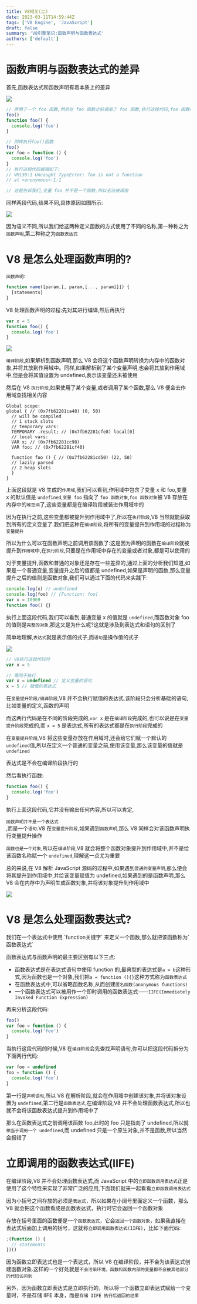 ```yaml
---
title: V8相关(二)
date: 2023-03-11T14:59:44Z
tags: ['V8 Engine', 'JavaScript']
draft: false
summary: 'V8引擎笔记:函数声明与函数表达式'
authors: ['default']
---
```


<TOCInline toc={props.toc} exclude="Overview" toHeading={2} />

# 函数声明与函数表达式的差异

首先,函数表达式和函数声明有着本质上的差异

![](/blog/函数.png)

```js
// 声明了一个 foo 函数,然后在 foo 函数之前调用了 foo 函数,执行这段代码,foo 函数被正确执行了
foo()
function foo() {
  console.log('foo')
}
```

```js
// 同样执行foo()函数
foo()
var foo = function () {
  console.log('foo')
}
// 执行这段代码报错如下:
// VM130:1 Uncaught TypeError: foo is not a function
// at <anonymous>:1:1

// 这是告诉我们,变量 foo 并不是一个函数,所以无法被调用
```

同样两段代码,结果不同,具体原因如图所示:

![](/blog/不同.png)

因为语义不同,所以我们给这两种定义函数的方式使用了不同的名称,第一种称之为`函数声明`,第二种称之为`函数表达式`

# V8 是怎么处理函数声明的?

`函数声明`:

```js
function name([param,[, param,[..., param]]]) {
  [statements]
}
```

V8 处理函数声明的过程:先对其进行编译,然后再执行

```js
var x = 5
function foo() {
  console.log('foo')
}
```

![](/blog/流程.png)

`编译阶段`,如果解析到函数声明,那么 V8 会将这个函数声明转换为内存中的函数对象,并将其放到作用域中。同样,如果解析到了某个变量声明,也会将其放到作用域中,但是会将其值设置为 undefined,表示该变量还未被使用

然后在 V8 `执行阶段`,如果使用了某个变量,或者调用了某个函数,那么 V8 便会去作用域查找相关内容

```js:D8查看作用域
Global scope:
global { // (0x7fb62281ca48) (0, 50)
  // will be compiled
  // 1 stack slots
  // temporary vars:
  TEMPORARY .result; // (0x7fb62281cfe8) local[0]
  // local vars:
  VAR x; // (0x7fb62281cc98)
  VAR foo; // (0x7fb62281cf40)

  function foo () { // (0x7fb62281cd50) (22, 50)
  // lazily parsed
  // 2 heap slots
  }
}
```

上面这段就是 V8 生成的`作用域`,我们可以看到,作用域中包含了变量 x 和 foo,变量 x 的默认值是 `undefined`,`变量 foo` 指向了 `foo 函数对象`,`foo 函数对象`被 V8 存放在内存中的`堆空间`了,这些变量都是在编译阶段被装进作用域中的

因为在执行之前,这些变量都被提升到作用域中了,所以在`执行阶段`,V8 当然就能获取到所有的定义变量了.我们把这种在`编译阶段`,将所有的变量提升到作用域的过程称为`变量提升`

所以为什么可以在函数声明之前调用该函数了:这是因为声明的函数在`编译阶段`就被提升到`作用域`中,在`执行阶段`,只要是在作用域中存在的变量或者对象,都是可以使用的

对于变量提升,函数和普通的对象还是存在一些差异的,通过上面的分析我们知道,如果是一个普通变量,变量提升之后的值都是 undefined,如果是声明的函数,那么变量提升之后的值则是函数对象,我们可以通过下面的代码来实践下:

```js
console.log(x) // undefined
console.log(foo) // [Function: foo]
var x = 10969
function foo() {}
```

执行上面这段代码,我们可以看到,普通变量 x 的值就是 `undefined`,而函数对象 foo 的值则是`完整的对象`,那这又是为什么呢?这就是涉及到表达式和语句的区别了

简单地理解,`表达式`就是表示值的式子,而`语句`是操作值的式子

![](/blog/表达式和语句.png)

```js
// V8执行这段代码时
var x = 5

// 等同于执行
var x = undefined // 定义变量的语句
x = 5 // 赋值的表达式
```

在`变量提升阶段/编译阶段`,V8 并不会执行赋值的表达式,该阶段只会分析基础的语句,比如变量的定义,函数的声明

而这两行代码是在不同的阶段完成的,`var x` 是在`编译阶段`完成的,也可以说是在`变量提升阶段`完成的,而 `x = 5` 是表达式,所有的表达式都是在`执行阶段`完成的

在`变量提升阶段`,V8 将这些变量存放在作用域时,还会给它们赋一个默认的 `undefined`值,所以在定义一个普通的变量之前,使用该变量,那么该变量的值就是 `undefined`

<div className="text-black dark:text-white text-lg font-bold">
  表达式是不会在编译阶段执行的
</div>

然后看执行函数:

```js
function foo() {
  console.log('foo')
}
```

执行上面这段代码,它并没有输出任何内容,所以可以肯定,<div className="font-bold inline">`函数声明并不是一个表达式`</div>,而是一个`语句`.V8 在`变量提升阶段`,如果遇到`函数声明`,那么 V8 同样会对该函数声明执行变量提升操作

`函数也是一个对象`,所以在`编译阶段`,V8 就会将整个函数对象提升到作用域中,并不是给该函数名称赋一个 `undefined`,理解这一点尤为重要

总的来说,在 V8 解析 JavaScript 源码的过程中,如果遇到`普通的变量声明`,那么便会将其提升到作用域中,并给该变量赋值为 undefined,如果遇到的是函数声明,那么 V8 会在内存中为声明生成函数对象,并将该对象提升到作用域中

![](/blog/V8执行函数声明.png)

# V8 是怎么处理函数表达式?

<div className="text-black dark:text-white text-lg font-bold">
  我们在一个表达式中使用 `function关键字` 来定义一个函数,那么就把该函数称为`函数表达式`
</div>

函数表达式与函数声明的最主要区别有以下三点:

- 函数表达式是在表达式语句中使用 function 的,最典型的表达式是`a = b`这种形式,因为函数也是一个对象,我们把`a = function (){}`这种方式称为`函数表达式`
- 在函数表达式中,可以省略函数名称,从而创建`匿名函数(anonymous functions)`
- 一个函数表达式可以被用作一个即时调用的函数表达式——`IIFE(Immediately Invoked Function Expression)`

再来分析这段代码:

```js
foo()
var foo = function () {
  console.log('foo')
}
```

当执行这段代码的时候,V8 在`编译阶段`会先查找声明语句,你可以把这段代码拆分为下面两行代码:

```js
var foo = undefined
foo = function () {
  console.log('foo')
}
```

第一行是`声明语句`,所以 V8 在解析阶段,就会在作用域中创建该对象,并将该对象设置为 `undefined`,第二行是`函数表达式`,在编译阶段,V8 并不会处理函数表达式,所以也就不会将该函数表达式提升到作用域中了

那么在函数表达式之前调用该函数 foo,此时的 foo 只是指向了 undefined,所以就`相当于调用一个 undefined`,而 undefined 只是一个原生对象,并不是函数,所以当然会报错了

# 立即调用的函数表达式(IIFE)

在编译阶段,V8 并不会处理函数表达式,而 JavaScript 中的`立即函数调用表达式`正是使用了这个特性来实现了非常广泛的应用,下面我们就来一起看看`立即函数调用表达式`

因为小括号之间存放的必须是`表达式`，所以如果在小阔号里面定义一个函数，那么 V8 就会把这个函数看成是函数表达式，执行时它会返回一个函数对象

存放在括号里面的函数便是一个`函数表达式`，它会`返回一个函数对象`，如果我直接在表达式后面加上调用的括号，这就称`立即调用函数表达式(IIFE)`，比如下面代码:

```js
;(function () {
  // statements
})()
```

因为函数立即表达式也是一个表达式，所以 V8 在编译阶段，并不会为该表达式创建函数对象.这样的一个好处就是`不会污染环境，函数和函数内部的变量都不会被其他部分的代码访问到`

另外，因为函数立即表达式是立即执行的，所以将一个函数立即表达式赋给一个变量时，不是存储 IIFE 本身，而是`存储 IIFE 执行后返回的结果`
